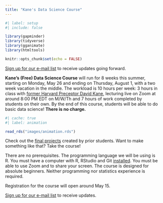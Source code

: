 ```yaml
---
title: "Kane's Data Science Course"
---
```


```r
#| label: setup
#| include: false

library(gapminder)
library(tidyverse)
library(gganimate)
library(htmltools)

knitr::opts_chunk$set(echo = FALSE)
```

[Sign up for our e-mail list](https://davidkane.substack.com/) to receive updates going forward.

**Kane's (Free) Data Science Course** will run for 8 weeks this summer, starting on Monday, May 26 and ending on Thursday, August 1, with a two week vacation in the middle. The workload is 10 hours per week: 3 hours in class with [former Harvard Preceptor David Kane](https://www.davidkane.info/), lecturing live on Zoom at around 8:00 PM EDT on M/W/Th and 7 hours of work completed by students on their own. By the end of this course, students will be able to do basic data science! **There is no charge.**

```r
#| cache: true
#| label: animation

read_rds("images/animation.rds")
```

Check out the [final projects](https://bootcamp.davidkane.info/projects.html) created by prior students. Want to make something like that? Take the course!

There are no prerequisites. The programming language we will be using is R. You must have a computer with R, RStudio and Git [installed](https://happygitwithr.com). You must be able to use Zoom and to share your screen. The course is designed for absolute beginners. Neither programming nor statistics experience is required.

Registration for the course will open around May 15.

[Sign up for our e-mail list](https://davidkane.substack.com/) to receive updates.
